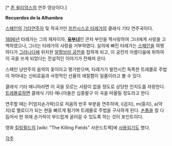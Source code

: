 {{{#!html
<iframe width="450" height="350" src="//www.youtube.com/embed/MDlQE9djIxE?start=120" frameborder="0" allowfullscreen></iframe>
}}}[* [[존 윌리엄스]]의 연주 영상이다.]

'''Recuerdos de la Alhambra'''

[[스페인]]의 [[기타]]연주자 및 작곡가인 [[프란시스코 타레가]]의 클래식 기타 연주곡이다.

[[1896년]] 타레가는 그의 제자이자, '''[[유부녀]]'''인 콘차 부인을 짝사랑하여 그녀에게 사랑을 고백하였으나, 그녀는 타레가의 사랑을 거부하였다. 실의에 빠진 타레가는 [[스페인]]을 여행하다가 [[그라나다]]에 위치한 [[알함브라 궁전]]을 접하게 되고, 이 궁전의 아름다움에 취하여 이 곡을 쓰게 되었다는 전설적인 이야기가 전해져 온다.

스페인 낭만주의 음악의 꽃이라고 평가받으며, 타레가가 발전시킨 독특한 트레몰로 주법이 자아내는 신비로움과 서정적인 선율의 애절함이 일품이라고 볼 수 있다.

클래식 기타 매니아라면 이 곡을 모르는 사람이 없을 정도로 상당한 인지도를 자랑한다. [[트레몰로]]하면 클래식 기타 매니아들은 십중팔구 이 곡을 떠올릴 정도라고 한다.

연주할 때는 P(엄지손가락)으로 저음의 반주 부분을 연주하며, i(검지), m(중지), a(약지)로 멜로디가 되는 현을 빠르게 튕기며 트레몰로 주법을 구사하게 된다. [[손톱]]을 잘 다듬어서 현 위에 손가락이 부드럽게 굴러갈 수 있도록 하는 것이 포인트이다.

영화 [[킬링필드]]의 [wiki: "The Killing Fields" 사운드트랙]에 [https://www.youtube.com/watch?v=51OJ2eT7mGw 사용되기도] 했다.

[[각주]]
